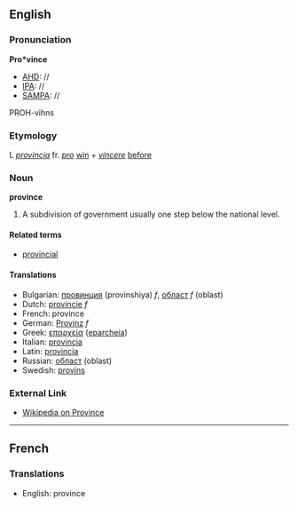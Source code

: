 ==English==
===Pronunciation===
'''Pro*vince'''
*[[AHD]]: //
*[[IPA]]: //
*[[SAMPA]]: //
PROH-vihns
===Etymology===

L ''[[provincia]]'' fr. ''[[pro]]'' [[win]] + ''[[vincere]]'' [[before]]
===Noun===
'''province'''

# A subdivision of government usually one step below the national level.

====Related terms====
*[[provincial]]

====Translations====

*Bulgarian: [[провинция]] (provinshiya) ''f'', [[област]] ''f'' (oblast)
*Dutch: [[provincie]] ''f''
*French: province
*German: [[Provinz]] ''f''
*Greek: [[επαρχεία]] ([[eparcheia]])
*Italian: [[provincia]]
*Latin: [[provincia]]
*Russian: [[област]] (oblast)
*Swedish: [[provins]]

===External Link===

*[[wikipedia:en:Province|Wikipedia on Province]]

----
==French==
===Translations===

*English: province